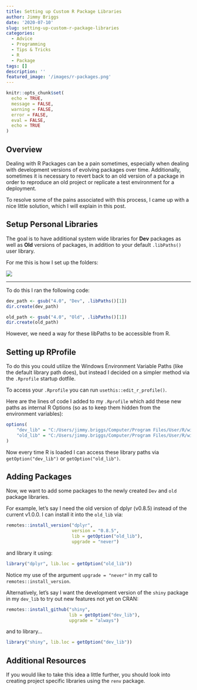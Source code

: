 ```yaml
---
title: Setting up Custom R Package Libraries
author: Jimmy Briggs
date: '2020-07-10'
slug: setting-up-custom-r-package-libraries
categories:
  - Advice
  - Programming
  - Tips & Tricks
  - R
  - Package
tags: []
description: ''
featured_image: '/images/r-packages.png'
---
```


```r
knitr::opts_chunk$set(
  echo = TRUE,
  message = FALSE,
  warning = FALSE,
  error = FALSE,
  eval = FALSE,
  echo = TRUE
)
```

## Overview

Dealing with R Packages can be a pain sometimes, especially when dealing with 
development versions of evolving packages over time. Additionally, sometimes it 
is necessary to revert back to an old version of a package in order to reproduce 
an old project or replicate a test environment for a deployment.  

To resolve some of the pains associated with this process, I came up with a 
nice little solution, which I will explain in this post.  

## Setup Personal Libraries

The goal is to have additional system wide libraries for **Dev** packages as well 
as **Old** versions of packages, in addition to your default `.libPaths()` user 
library.

For me this is how I set up the folders:

![](/post/2020-07-10-setting-up-custom-r-package-libraries.en_files/dirs.png)

***

To do this I ran the following code:

```r
dev_path <- gsub("4.0", "Dev", .libPaths()[1])
dir.create(dev_path)

old_path <- gsub("4.0", "Old", .libPaths()[1])
dir.create(old_path)
```

However, we need a way for these libPaths to be accessible from R. 

## Setting up RProfile

To do this you could utilize the Windows Environment Variable Paths 
(like the default library path does), but instead I decided on a simpler 
method via the `.Rprofile` startup dotfile. 

To access your `.Rprofile` you can run `usethis::edit_r_profile()`.

Here are the lines of code I added to my `.Rprofile` which add these new paths as 
internal R Options (so as to keep them hidden from the environment variables):

```r
options(
    "dev_lib" = "C:/Users/jimmy.briggs/Computer/Program Files/User/R/win-library/Dev",
    "old_lib" = "C:/Users/jimmy.briggs/Computer/Program Files/User/R/win-library/Old"
)
```


Now every time R is loaded I can access these library paths via 
`getOption("dev_lib")` or `getOption("old_lib")`. 

## Adding Packages

Now, we want to add some packages to the newly created `Dev` and `old` package 
libraries.

For example, let's say I need the old version of dplyr (v0.8.5) instead of the 
current v1.0.0. I can install it into the `old_lib` via:  

```r
remotes::install_version("dplyr", 
                         version = "0.8.5",
                         lib = getOption("old_lib"),
                         upgrade = "never")
```

and library it using:

```r
library("dplyr", lib.loc = getOption("old_lib"))
```

Notice my use of the argument `upgrade = "never"` in my call to `remotes::install_version`.

Alternatively, let's say I want the development version of the `shiny` package in 
my `dev_lib` to try out new features not yet on CRAN:  

```r
remotes::install_github("shiny", 
                        lib = getOption("dev_lib"), 
                        upgrade = "always")
```

and to library...

```r
library("shiny", lib.loc = getOption("dev_lib"))
```


## Additional Resources

If you would like to take this idea a little further, you should look into creating 
project specific libraries using the `renv` package. 
